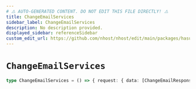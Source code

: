 ```yaml
---
# ⚠️ AUTO-GENERATED CONTENT. DO NOT EDIT THIS FILE DIRECTLY! ⚠️
title: ChangeEmailServices
sidebar_label: ChangeEmailServices
description: No description provided.
displayed_sidebar: referenceSidebar
custom_edit_url: https://github.com/nhost/nhost/edit/main/packages/hasura-auth-js/src/machines/change-email.ts#L21
---
```


# `ChangeEmailServices`

```ts
type ChangeEmailServices = () => { request: { data: [ChangeEmailResponse](/reference/docgen/nextjs/types/change-email-response) } }
```
